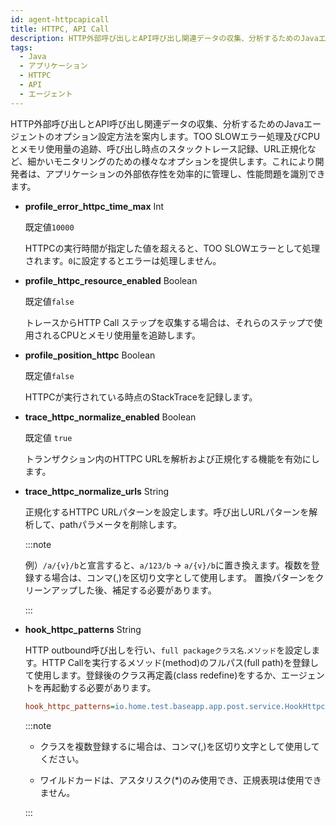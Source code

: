 ```yaml
---
id: agent-httpcapicall
title: HTTPC, API Call
description: HTTP外部呼び出しとAPI呼び出し関連データの収集、分析するためのJavaエージェントのオプション設定方法を案内します。TOO SLOWエラー処理及びCPUとメモリ使用量の追跡、呼び出し時点のスタックトレース記録、URL正規化など、細かいモニタリングのための様々なオプションを提供します。これにより開発者は、アプリケーションの外部依存性を効率的に管理し、性能問題を識別できます。
tags:
  - Java
  - アプリケーション
  - HTTPC
  - API
  - エージェント
---
```


HTTP外部呼び出しとAPI呼び出し関連データの収集、分析するためのJavaエージェントのオプション設定方法を案内します。TOO SLOWエラー処理及びCPUとメモリ使用量の追跡、呼び出し時点のスタックトレース記録、URL正規化など、細かいモニタリングのための様々なオプションを提供します。これにより開発者は、アプリケーションの外部依存性を効率的に管理し、性能問題を識別できます。

- **profile_error_httpc_time_max** <span class='type'>Int</span>

  既定値`10000`

  HTTPCの実行時間が指定した値を超えると、TOO SLOWエラーとして処理されます。`0`に設定するとエラーは処理しません。

- **profile_httpc_resource_enabled** <span class='type'>Boolean</span>

  既定値`false`

  トレースからHTTP Call ステップを収集する場合は、それらのステップで使用されるCPUとメモリ使用量を追跡します。

- **profile_position_httpc** <span class='type'>Boolean</span>

  既定値`false`

  HTTPCが実行されている時点のStackTraceを記録します。

- **trace_httpc_normalize_enabled** <span class='type'>Boolean</span>

  既定値 `true`

  トランザクション内のHTTPC URLを解析および正規化する機能を有効にします。

- **trace_httpc_normalize_urls** <span class='type'>String</span>

  正規化するHTTPC URLパターンを設定します。呼び出しURLパターンを解析して、pathパラメータを削除します。

  :::note

  例）`/a/{v}/b`と宣言すると、`a/123/b` → `a/{v}/b`に置き換えます。複数を登録する場合は、コンマ(,)を区切り文字として使用します。 置換パターンをクリーンアップした後、補足する必要があります。

  :::

- **hook_httpc_patterns** <span class='type'>String</span>

  HTTP outbound呼び出しを行い、`full packageクラス名`.`メソッド`を設定します。HTTP Callを実行するメソッド(method)のフルパス(full path)を登録して使用します。登録後のクラス再定義(class redefine)をするか、エージェントを再起動する必要があります。

  ```ini title='whatap.conf'
  hook_httpc_patterns=io.home.test.baseapp.app.post.service.HookHttpcService.*
  ```

  :::note

  - クラスを複数登録するに場合は、コンマ(,)を区切り文字として使用してください。 

  - ワイルドカードは、アスタリスク(\*)のみ使用でき、正規表現は使用できません。

  :::
